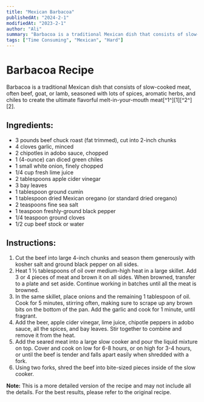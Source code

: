 ```yaml
---
title: "Mexican Barbacoa"
publishedAt: "2024-2-1"
modifiedAt: "2023-2-1"
author: "Ali"
summary: "Barbacoa is a traditional Mexican dish that consists of slow-cooked meat, often beef, goat, or lamb, seasoned with lots of spices, aromatic herbs, and chiles to create the ultimate flavorful melt-in-your-mouth meat."
tags: ["Time Consuming", "Mexican", "Hard"]
---
```


<!-- https://www.gimmesomeoven.com/barbacoa-recipe/ -->

# Barbacoa Recipe

Barbacoa is a traditional Mexican dish that consists of slow-cooked meat, often beef, goat, or lamb, seasoned with lots of spices, aromatic herbs, and chiles to create the ultimate flavorful melt-in-your-mouth meat[^1^][1][^2^][2].

## Ingredients:
- 3 pounds beef chuck roast (fat trimmed), cut into 2-inch chunks
- 4 cloves garlic, minced
- 2 chipotles in adobo sauce, chopped
- 1 (4-ounce) can diced green chiles
- 1 small white onion, finely chopped
- 1/4 cup fresh lime juice
- 2 tablespoons apple cider vinegar
- 3 bay leaves
- 1 tablespoon ground cumin
- 1 tablespoon dried Mexican oregano (or standard dried oregano)
- 2 teaspoons fine sea salt
- 1 teaspoon freshly-ground black pepper
- 1/4 teaspoon ground cloves
- 1/2 cup beef stock or water

## Instructions:
1. Cut the beef into large 4-inch chunks and season them generously with kosher salt and ground black pepper on all sides.
2. Heat 1 ½ tablespoons of oil over medium-high heat in a large skillet. Add 3 or 4 pieces of meat and brown it on all sides. When browned, transfer to a plate and set aside. Continue working in batches until all the meat is browned.
3. In the same skillet, place onions and the remaining 1 tablespoon of oil. Cook for 5 minutes, stirring often, making sure to scrape up any brown bits on the bottom of the pan. Add the garlic and cook for 1 minute, until fragrant.
4. Add the beer, apple cider vinegar, lime juice, chipotle peppers in adobo sauce, all the spices, and bay leaves. Stir together to combine and remove it from the heat.
5. Add the seared meat into a large slow cooker and pour the liquid mixture on top. Cover and cook on low for 6-8 hours, or on high for 3-4 hours, or until the beef is tender and falls apart easily when shredded with a fork.
6. Using two forks, shred the beef into bite-sized pieces inside of the slow cooker.

**Note:** This is a more detailed version of the recipe and may not include all the details. For the best results, please refer to the original recipe.